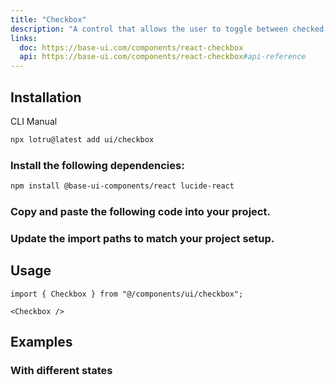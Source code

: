 ```yaml
---
title: "Checkbox"
description: "A control that allows the user to toggle between checked and not checked."
links:
  doc: https://base-ui.com/components/react-checkbox
  api: https://base-ui.com/components/react-checkbox#api-reference
---
```


<ComponentPreview id="examples/checkbox-01" />

## Installation

<Tabs defaultValue="cli">

<TabsList>
  <TabsTrigger value="cli">CLI</TabsTrigger>
  <TabsTrigger value="manual">Manual</TabsTrigger>
  <TabsIndicator />
</TabsList>

<TabsContent value="cli">

```bash
npx lotru@latest add ui/checkbox
```

</TabsContent>

<TabsContent value="manual">

<Steps>

### Install the following dependencies:

```bash
npm install @base-ui-components/react lucide-react
```

### Copy and paste the following code into your project.

<ComponentSource id="ui/checkbox" />

### Update the import paths to match your project setup.

</Steps>

</TabsContent>

</Tabs>

## Usage

```tsx
import { Checkbox } from "@/components/ui/checkbox";
```

```tsx
<Checkbox />
```

## Examples

### With different states

<ComponentPreview id="examples/checkbox-02" />
